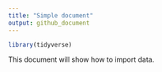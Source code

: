 ```yaml
---
title: "Simple document"
output: github_document
---
```


```r
library(tidyverse)

```

This document will show how to import data.